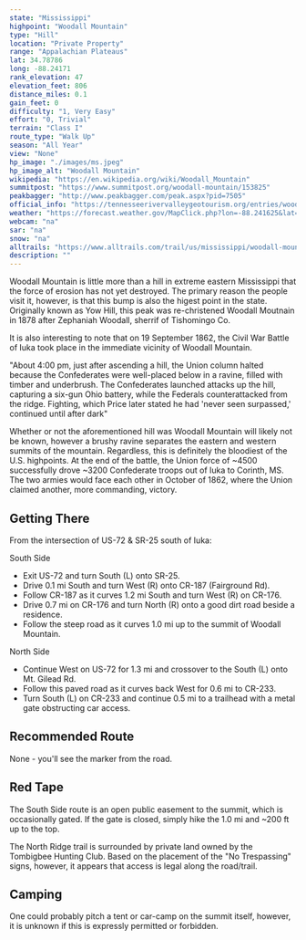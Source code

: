 ```yaml
---
state: "Mississippi"
highpoint: "Woodall Mountain"
type: "Hill"
location: "Private Property"
range: "Appalachian Plateaus"
lat: 34.78786
long: -88.24171
rank_elevation: 47
elevation_feet: 806
distance_miles: 0.1
gain_feet: 0
difficulty: "1, Very Easy"
effort: "0, Trivial"
terrain: "Class I"
route_type: "Walk Up"
season: "All Year"
view: "None"
hp_image: "./images/ms.jpeg"
hp_image_alt: "Woodall Mountain"
wikipedia: "https://en.wikipedia.org/wiki/Woodall_Mountain"
summitpost: "https://www.summitpost.org/woodall-mountain/153825"
peakbagger: "http://www.peakbagger.com/peak.aspx?pid=7505"
official_info: "https://tennesseerivervalleygeotourism.org/entries/woodall-mountain-aka-yow-mountain/ed37b066-8c6a-4563-a36a-a23bedd8f3cf"
weather: "https://forecast.weather.gov/MapClick.php?lon=-88.241625&lat=34.787745"
webcam: "na"
sar: "na"
snow: "na"
alltrails: "https://www.alltrails.com/trail/us/mississippi/woodall-mountain-mississippi-highpoint"
description: ""
---
```


Woodall Mountain is little more than a hill in extreme eastern Mississippi that the force of erosion has not yet destroyed. The primary reason the people visit it, however, is that this bump is also the higest point in the state. Originally known as Yow Hill, this peak was re-christened Woodall Moutnain in 1878 after Zephaniah Woodall, sherrif of Tishomingo Co.

It is also interesting to note that on 19 September 1862, the Civil War Battle of Iuka took place in the immediate vicinity of Woodall Mountain.

"About 4:00 pm, just after ascending a hill, the Union column halted because the Confederates were well-placed below in a ravine, filled with timber and underbrush. The Confederates launched attacks up the hill, capturing a six-gun Ohio battery, while the Federals counterattacked from the ridge. Fighting, which Price later stated he had 'never seen surpassed,' continued until after dark"

Whether or not the aforementioned hill was Woodall Mountain will likely not be known, however a brushy ravine separates the eastern and western summits of the mountain. Regardless, this is definitely the bloodiest of the U.S. highpoints. At the end of the battle, the Union force of ~4500 successfully drove ~3200 Confederate troops out of Iuka to Corinth, MS. The two armies would face each other in October of 1862, where the Union claimed another, more commanding, victory.

## Getting There
From the intersection of US-72 & SR-25 south of Iuka:

South Side
- Exit US-72 and turn South (L) onto SR-25.
- Drive 0.1 mi South and turn West (R) onto CR-187 (Fairground Rd).
- Follow CR-187 as it curves 1.2 mi South and turn West (R) on CR-176.
- Drive 0.7 mi on CR-176 and turn North (R) onto a good dirt road beside a residence.
- Follow the steep road as it curves 1.0 mi up to the summit of Woodall Mountain.

North Side
- Continue West on US-72 for 1.3 mi and crossover to the South (L) onto Mt. Gilead Rd.
- Follow this paved road as it curves back West for 0.6 mi to CR-233.
- Turn South (L) on CR-233 and continue 0.5 mi to a trailhead with a metal gate obstructing car access.

## Recommended Route
None - you'll see the marker from the road.

## Red Tape
The South Side route is an open public easement to the summit, which is occasionally gated. If the gate is closed, simply hike the 1.0 mi and ~200 ft up to the top.

The North Ridge trail is surrounded by private land owned by the Tombigbee Hunting Club. Based on the placement of the "No Trespassing" signs, however, it appears that access is legal along the road/trail.

## Camping
One could probably pitch a tent or car-camp on the summit itself, however, it is unknown if this is expressly permitted or forbidden.
